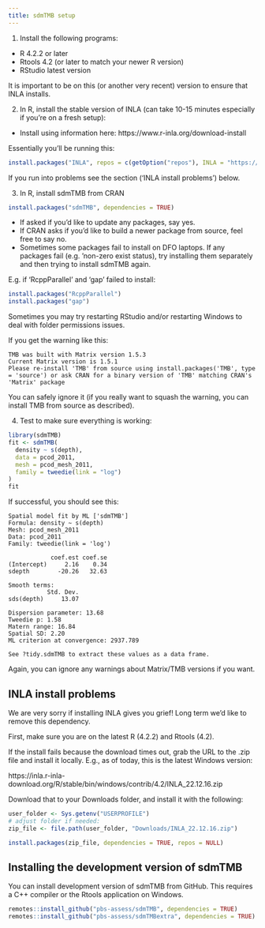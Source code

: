 ```yaml
---
title: sdmTMB setup
---
```


1. Install the following programs:

- R 4.2.2 or later
- Rtools 4.2 (or later to match your newer R version)
- RStudio latest version

It is important to be on this (or another very recent) version to ensure that INLA installs.

2. In R, install the stable version of INLA (can take 10-15 minutes especially if you're on a fresh setup):

- Install using information here: https://www.r-inla.org/download-install

Essentially you'll be running this:

```r
install.packages("INLA", repos = c(getOption("repos"), INLA = "https://inla.r-inla-download.org/R/stable"), dependencies = TRUE)
```

If you run into problems see the section ('INLA install problems') below.

3. In R, install sdmTMB from CRAN

```r
install.packages("sdmTMB", dependencies = TRUE)
```

- If asked if you'd like to update any packages, say yes.
- If CRAN asks if you'd like to build a newer package from source, feel free to say no.
- Sometimes some packages fail to install on DFO laptops. If any packages fail (e.g. 'non-zero exist status), try installing them separately and then trying to install sdmTMB again.

E.g. if 'RcppParallel' and 'gap' failed to install:

```r
install.packages("RcppParallel")
install.packages("gap")
```

Sometimes you may try restarting RStudio and/or restarting Windows to deal with folder permissions issues.

If you get the warning like this:

```
TMB was built with Matrix version 1.5.3
Current Matrix version is 1.5.1
Please re-install 'TMB' from source using install.packages('TMB', type = 'source') or ask CRAN for a binary version of 'TMB' matching CRAN's 'Matrix' package
```

You can safely ignore it (if you really want to squash the warning, you can install TMB from source as described).

4. Test to make sure everything is working:

```r
library(sdmTMB)
fit <- sdmTMB(
  density ~ s(depth),
  data = pcod_2011, 
  mesh = pcod_mesh_2011,
  family = tweedie(link = "log")
)
fit
```

If successful, you should see this:

```
Spatial model fit by ML ['sdmTMB']
Formula: density ~ s(depth)
Mesh: pcod_mesh_2011
Data: pcod_2011
Family: tweedie(link = 'log')
 
            coef.est coef.se
(Intercept)     2.16    0.34
sdepth        -20.26   32.63

Smooth terms:
           Std. Dev.
sds(depth)     13.07

Dispersion parameter: 13.68
Tweedie p: 1.58
Matern range: 16.84
Spatial SD: 2.20
ML criterion at convergence: 2937.789

See ?tidy.sdmTMB to extract these values as a data frame.
```

Again, you can ignore any warnings about Matrix/TMB versions if you want.

## INLA install problems

We are very sorry if installing INLA gives you grief! Long term we'd like to remove this dependency.

First, make sure you are on the latest R (4.2.2) and Rtools (4.2).

If the install fails because the download times out, grab the URL to the .zip file and install it locally. E.g., as of today, this is the latest Windows version:

https://inla.r-inla-download.org/R/stable/bin/windows/contrib/4.2/INLA_22.12.16.zip 

Download that to your Downloads folder, and install it with the following:

```r
user_folder <- Sys.getenv("USERPROFILE")
# adjust folder if needed:
zip_file <- file.path(user_folder, "Downloads/INLA_22.12.16.zip")

install.packages(zip_file, dependencies = TRUE, repos = NULL)
```

## Installing the development version of sdmTMB

You can install development version of sdmTMB from GitHub. This requires a C++ compiler or the Rtools application on Windows.

```r
remotes::install_github("pbs-assess/sdmTMB", dependencies = TRUE)
remotes::install_github("pbs-assess/sdmTMBextra", dependencies = TRUE)
```
